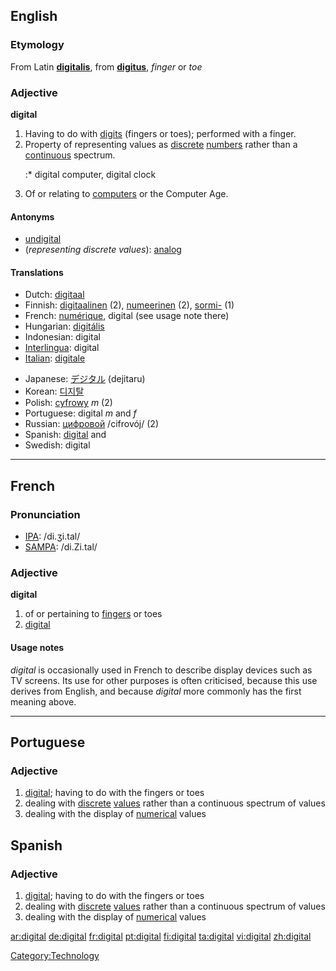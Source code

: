 ==English==

===Etymology===
From Latin '''[[digitalis]]''', from '''[[digitus]]''', ''finger'' or ''toe''

===Adjective===
'''digital''' {{notcomp}}

# Having to do with [[digit]]s (fingers or toes); performed with a finger.
# Property of representing values as [[discrete]] [[number]]s rather than a [[continuous]] spectrum.
#:* digital computer, digital clock
# Of or relating to [[computer]]s or the Computer Age.

====Antonyms====
*[[undigital]]
*(''representing discrete values''): [[analog]]

====Translations====
{{top}}
*Dutch: [[digitaal]]
*Finnish: [[digitaalinen]] (2), [[numeerinen]] (2), [[sormi-]] (1)
*French: [[numérique]], digital (see usage note there)
*Hungarian: [[digitális]]
*Indonesian: digital
*[[Interlingua]]: digital
*[[Italian]]: [[digitale]]
{{mid}}
*Japanese: [[デジタル]] (dejitaru)
*Korean: [[디지탈]]
*Polish: [[cyfrowy]] ''m'' (2)
*Portuguese: digital ''m'' and ''f''
*Russian: [[цифровой]] /cifrovój/ (2)
*Spanish: [[#Spanish|digital]] {{m}} and {{f}}
*Swedish: digital
{{bottom}}

----

==French==

===Pronunciation===
*[[w:IPA|IPA]]: /di.ʒi.tal/
*[[w:SAMPA|SAMPA]]: /di.Zi.tal/

===Adjective===
{{fr-infl-adj|sm=digital|sf=digitale|pm=digitaux|pf=digitales|smp=di.ʒi.tal|sfp=di.ʒi.tal|pmp=di.ʒi.tɔ|pfp=di.ʒi.tal}}
'''digital'''
# of or pertaining to [[finger]]s or toes
# [[digital]]

====Usage notes====
''digital'' is occasionally used in French to describe display devices such as TV screens. Its use for other purposes is often criticised, because this use derives from English, and because ''digital'' more commonly has the first meaning above.

----
==Portuguese==

===Adjective===
{{pt-adj|feminine=digital|masculine plural=digitais|feminine plural=digitais}}

# [[#English|digital]]; having to do with the fingers or toes
# dealing with [[discrete]] [[values]] rather than a continuous spectrum of values
# dealing with the display of [[numerical]] values

==Spanish==

===Adjective===
{{es-adj|feminine=digital|masculine plural=digitales|feminine plural=digitales}}

# [[#English|digital]]; having to do with the fingers or toes
# dealing with [[discrete]] [[values]] rather than a continuous spectrum of values
# dealing with the display of [[numerical]] values

[[Category:Technology]]

[[ar:digital]]
[[de:digital]]
[[fr:digital]]
[[pt:digital]]
[[fi:digital]]
[[ta:digital]]
[[vi:digital]]
[[zh:digital]]